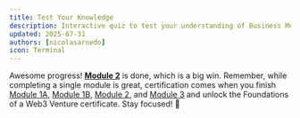 ```yaml
---
title: Test Your Knowledge
description: Interactive quiz to test your understanding of Business Model Canvas for Web3
updated: 2025-07-31
authors: [nicolasarnedo]
icon: Terminal
---
```


<Quiz quizId="914" />

<Quiz quizId="915" />

<Quiz quizId="916" />

<Quiz quizId="917" />

<Quiz quizId="918" />

Awesome progress! **[Module 2](/codebase-entrepreneur-academy/foundations-web3-venture/02-business-model-canvas/01-introduction)** is done, which is a big win. Remember, while completing a single module is great, certification comes when you finish [Module 1A](/codebase-entrepreneur-academy/foundations-web3-venture/01-legal-foundations/01-introduction), [Module 1B](/codebase-entrepreneur-academy/foundations-web3-venture/01b-security-fundamentals/01-introduction), [Module 2](/codebase-entrepreneur-academy/foundations-web3-venture/02-business-model-canvas/01-introduction), and [Module 3](/codebase-entrepreneur-academy/foundations-web3-venture/03-user-personas/01-introduction) and unlock the Foundations of a Web3 Venture certificate. Stay focused! 🌟
